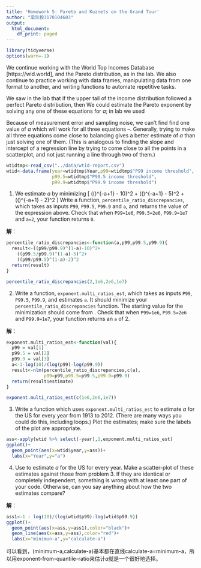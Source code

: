 ```yaml
---
title: 'Homework 5: Pareto and Kuznets on the Grand Tour'
author: "梁凯毅3170104603"
output:
  html_document:
    df_print: paged
---
```

```r
library(tidyverse)
options(warn=-1)
```

We continue working with the World Top Incomes Database [https://wid.world], and the Pareto distribution, as in the lab.  We also continue to practice working with data frames, manipulating data from one format to another, and writing functions to automate repetitive tasks.

We saw in the lab that if the upper tail of the income distribution followed a perfect Pareto distribution, then
\begin{eqnarray}
\label{eqn:1percent-vs-0.1-percent}
\left(\frac{P99}{P99.9}\right)^{-a+1}  & = & 10\\
\left(\frac{P99.5}{P99.9}\right)^{-a+1} & = & 5\\
\left(\frac{P99}{P99.5}\right)^{-a+1} & = & 2
\label{eqn:1percent-vs-0.5-percent}
\end{eqnarray}
We could estimate the Pareto exponent by solving any one of these equations for $a$; in lab we used
\begin{equation}
a = 1 - \frac{\log{10}}{\log{(P99/P99.9)}} ~,
\label{eqn:exponent-from-quantile-ratio}
\end{equation}

Because of measurement error and sampling noise, we can't find find one value of $a$ which will work for all three equations \eqref{eqn:1percent-vs-0.1-percent}--\eqref{eqn:1percent-vs-0.5-percent}.  Generally, trying to make all three equations come close to balancing gives a better estimate of $a$ than just solving one of them.  (This is analogous to finding the slope and intercept of a regression line by trying to come close to all the points in a scatterplot, and not just running a line through two of them.)

```r
wtidtmp<-read_csv("../data/wtid-report.csv")
wtid<-data.frame(year=wtidtmp$Year,p99=wtidtmp$"P99 income threshold",
                 p99.5=wtidtmp$"P99.5 income threshold",
                 p99.9=wtidtmp$"P99.9 income threshold")
```

1. We estimate $a$ by minimizing
\[
\left(\left(\frac{P99}{P99.9}\right)^{-a+1} - 10\right)^2 + \left(\left(\frac{P99.5}{P99.9}\right)^{-a+1} - 5\right)^2 +  \left(\left(\frac{P99}{P99.5}\right)^{-a+1} - 2\right)^2
\]
Write a function, `percentile_ratio_discrepancies`, which takes as inputs `P99`, `P99.5`, `P99.9` and `a`, and returns the value of the expression above.  Check that when `P99=1e6`, `P99.5=2e6`, `P99.9=1e7` and `a=2`, your function returns `0`.

**解**：
```r
percentile_ratio_discrepancies<-function(a,p99,p99.5,p99.9){
  result<-((p99/p99.9)^(1-a)-10)^2+
    ((p99.5/p99.9)^(1-a)-5)^2+
    ((p99/p99.5)^(1-a)-2)^2
  return(result)
}
```
```r
percentile_ratio_discrepancies(2,1e6,2e6,1e7)
```

2. Write a function, `exponent.multi_ratios_est`, which takes as inputs `P99`, `P99.5`, `P99.9`, and estimates `a`.  It should minimize your `percentile_ratio_discrepancies` function.  The starting value for the minimization should come from \eqref{eqn:exponent-from-quantile-ratio}.  Check that when `P99=1e6`, `P99.5=2e6` and `P99.9=1e7`, your function returns an `a` of 2.

**解**：
```r
exponent.multi_ratios_est<-function(val){
  p99 = val[1]
  p99.5 = val[2]
  p99.9 = val[3]
  a<-1-log(10)/(log(p99)-log(p99.9))
  result<-nlm(percentile_ratio_discrepancies,c(a),
              p99=p99,p99.5=p99.5,p99.9=p99.9)
  return(result$estimate)
}
```

```r
exponent.multi_ratios_est(c(1e6,2e6,1e7))
```

3. Write a function which uses  `exponent.multi_ratios_est` to estimate $a$ for the US for every year from 1913 to 2012.  (There are many ways you could do this, including loops.)  Plot the estimates; make sure the labels of the plot are appropriate.

```r
ass<-apply(wtid %>% select(-year),1,exponent.multi_ratios_est)
ggplot()+
  geom_point(aes(x=wtid$year,y=ass))+
  labs(x="Year",y="a")
```

4. Use \eqref{eqn:exponent-from-quantile-ratio} to estimate $a$ for the US for every year.  Make a scatter-plot of these estimates against those from problem 3.  If they are identical or completely independent, something is wrong with at least one part of your code.  Otherwise, can you say anything about how the two estimates compare?

**解**：
```r
ass1<-1 - log(10)/(log(wtid$p99)-log(wtid$p99.9))
ggplot()+
  geom_point(aes(x=ass,y=ass1),color="black")+
  geom_line(aes(x=ass,y=ass),color="red")+
  labs(x="minimun-a",y="calculate-a")
```

可以看到，(minimum-a,calculate-a)基本都在直线calculate-a=minimum-a，所以用exponent-from-quantile-ratio来估计$a$就是一个很好地选择。

